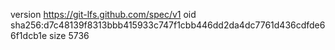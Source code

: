 version https://git-lfs.github.com/spec/v1
oid sha256:d7c48139f8313bbb415933c747f1cbb446dd2da4dc7761d436cdfde66f1dcb1e
size 5736
